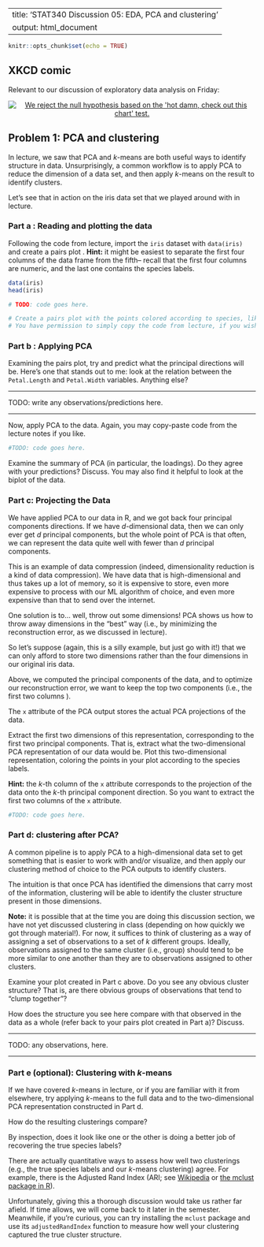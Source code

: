
---
title: 'STAT340 Discussion 05: EDA, PCA and clustering'
output: html_document
---

```{r setup, include=FALSE}
knitr::opts_chunk$set(echo = TRUE)
```

## XKCD comic

Relevant to our discussion of exploratory data analysis on Friday:

<center><a href="https://xkcd.com/2400/"><img id="comic" src="https://imgs.xkcd.com/comics/statistics.png" title="We reject the null hypothesis based on the 'hot damn, check out this chart' test."></a></center>


##  Problem 1: PCA and clustering

In lecture, we saw that PCA and $k$-means are both useful ways to identify structure in data.
Unsurprisingly, a common workflow is to apply PCA to reduce the dimension of a data set, and then apply $k$-means on the result to identify clusters.

Let's see that in action on the iris data set that we played around with in lecture.

### Part a : Reading and plotting the data

Following the code from lecture, import the `iris` dataset with `data(iris)` and create a pairs plot .
__Hint:__ it might be easiest to separate the first four columns of the data frame from the fifth-- recall that the first four columns are numeric, and the last one contains the species labels.

```{r}
data(iris)
head(iris)
```

```{r}

# TODO: code goes here.

# Create a pairs plot with the points colored according to species, like in the lecture code.
# You have permission to simply copy the code from lecture, if you wish.

```

### Part b : Applying PCA

Examining the pairs plot, try and predict what the principal directions will be.
Here's one that stands out to me: look at the relation between the `Petal.Length` and `Petal.Width` variables. Anything else?

***

TODO: write any observations/predictions here.

***

Now, apply PCA to the data. Again, you may copy-paste code from the lecture notes if you like.

```{r}

#TODO: code goes here.

```

Examine the summary of PCA (in particular, the loadings). Do they agree with your predictions? Discuss. You may also find it helpful to look at the biplot of the data.

### Part c: Projecting the Data

We have applied PCA to our data in R, and we got back four principal components directions.
If we have $d$-dimensional data, then we can only ever get $d$ principal components, but the whole point of PCA is that often, we can represent the data quite well with fewer than $d$ principal components.

This is an example of data compression (indeed, dimensionality reduction is a kind of data compression).
We have data that is high-dimensional and thus takes up a lot of memory, so it is expensive to store, even more expensive to process with our ML algorithm of choice, and even more expensive than that to send over the internet.

One solution is to... well, throw out some dimensions!
PCA shows us how to throw away dimensions in the "best" way (i.e., by minimizing the reconstruction error, as we discussed in lecture).

So let's suppose (again, this is a silly example, but just go with it!) that we can only afford to store two dimensions rather than the four dimensions in our original iris data.

Above, we computed the principal components of the data, and to optimize our reconstruction error, we want to keep the top two components (i.e., the first two columns ).

The `x` attribute of the PCA output stores the actual PCA projections of the data.

Extract the first two dimensions of this representation, corresponding to the first two principal components.
That is, extract what the two-dimensional PCA representation of our data would be.
Plot this two-dimensional representation, coloring the points in your plot according to the species labels.

__Hint:__ the $k$-th column of the `x` attribute corresponds to the projection of the data onto the $k$-th principal component direction. So you want to extract the first two columns of the `x` attribute.

```{r}

#TODO: code goes here.

```

### Part d: clustering after PCA?

A common pipeline is to apply PCA to a high-dimensional data set to get something that is easier to work with and/or visualize, and then apply our clustering method of choice to the PCA outputs to identify clusters.

The intuition is that once PCA has identified the dimensions that carry most of the information, clustering will be able to identify the cluster structure present in those dimensions.

__Note:__ it is possible that at the time you are doing this discussion section, we have not yet discussed clustering in class (depending on how quickly we got through material!).
For now, it suffices to think of clustering as a way of assigning a set of observations to a set of $k$ different groups.
Ideally, observations assigned to the same cluster (i.e., group) should tend to be more similar to one another than they are to observations assigned to other clusters.

Examine your plot created in Part c above. Do you see any obvious cluster structure? That is, are there obvious groups of observations that tend to "clump together"?

How does the structure you see here compare with that observed in the data as a whole (refer back to your pairs plot created in Part a)? Discuss.

***

TODO: any observations, here.

***

### Part e (optional): Clustering with $k$-means

If we have covered $k$-means in lecture, or if you are familiar with it from elsewhere, try applying $k$-means to the full data and to the two-dimensional PCA representation constructed in Part d.

How do the resulting clusterings compare?

By inspection, does it look like one or the other is doing a better job of recovering the true species labels?

There are actually quantitative ways to assess how well two clusterings (e.g., the true species labels and our $k$-means clustering) agree.
For example, there is the Adjusted Rand Index (ARI; see [Wikipedia](https://en.wikipedia.org/wiki/Rand_index#Adjusted_Rand_index) or [the mclust package in R](https://rdrr.io/cran/mclust/man/adjustedRandIndex.html)).

Unfortunately, giving this a thorough discussion would take us rather far afield.
If time allows, we will come back to it later in the semester.
Meanwhile, if you're curious, you can try installing the `mclust` package and use its `adjustedRandIndex` function to measure how well your clustering captured the true cluster structure.
